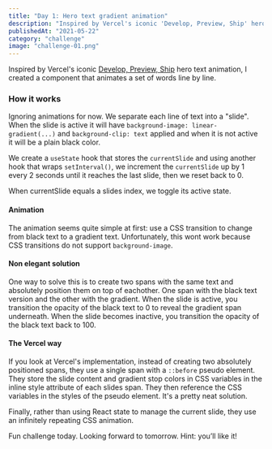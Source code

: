 ```yaml
---
title: "Day 1: Hero text gradient animation"
description: "Inspired by Vercel's iconic 'Develop, Preview, Ship' hero text animation, I created a component that animates a set of words line by line."
publishedAt: "2021-05-22"
category: "challenge"
image: "challenge-01.png"
---
```


Inspired by Vercel's iconic [Develop, Preview, Ship](https://vercel.com/home) hero text animation, I created a component that animates a set of words line by line.


<Playground>
  <span className="text-4xl font-extrabold leading-snug md:text-8xl">
    <TextSlider slides={["Thirty Day", "Front-End", "Challenge"]} />
  </span>
</Playground>

### How it works

Ignoring animations for now. We separate each line of text into a "slide". When the slide is active it will have `background-image: linear-gradient(...)` and `background-clip: text` applied and when it is not active it will be a plain black color.

We create a `useState` hook that stores the `currentSlide` and using another hook that wraps `setInterval()`, we increment the `currentSlide` up by 1 every 2 seconds until it reaches the last slide, then we reset back to 0.

When currentSlide equals a slides index, we toggle its active state.

#### Animation

The animation seems quite simple at first: use a CSS transition to change from black text to a gradient text. Unfortunately, this wont work because CSS transitions do not support `background-image`.

#### Non elegant solution

One way to solve this is to create two spans with the same text and absolutely position them on top of eachother. One span with the black text version and the other with the gradient. When the slide is active, you transition the opacity of the black text to 0 to reveal the gradient span underneath. When the slide becomes inactive, you transition the opacity of the black text back to 100.

#### The Vercel way

If you look at Vercel's implementation, instead of creating two absolutely positioned spans, they use a single span with a `::before` pseudo element. They store the slide content and gradient stop colors in CSS variables in the inline style attribute of each slides span. They then reference the CSS variables in the styles of the pseudo element. It's a pretty neat solution.

Finally, rather than using React state to manage the current slide, they use an infinitely repeating CSS animation.

Fun challenge today. Looking forward to tomorrow. Hint: you’ll like it!
